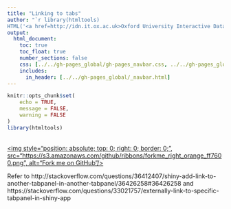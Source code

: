 ```yaml
---
title: "Linking to tabs"
author: "`r library(htmltools)
HTML('<a href=http://idn.it.ox.ac.uk>Oxford University Interactive Data Network</a>')`"
output: 
  html_document:
    toc: true
    toc_float: true
    number_sections: false
    css: [../../gh-pages_global/gh-pages_navbar.css, ../../gh-pages_global/custom-width.css]
    includes:
      in_header: [../../gh-pages_global/_navbar.html]
---
```

```r
knitr::opts_chunk$set(
	echo = TRUE,
	message = FALSE,
	warning = FALSE
)
library(htmltools)
```

<a href="https://github.com/ox-it/OxfordIDN_Shiny-App-Templates/tree/gh-pages/advanced-shiny-features/linking-to-tabs" target="blank">  
<img style="position: absolute; top: 0; right: 0; border: 0;",
             src="https://s3.amazonaws.com/github/ribbons/forkme_right_orange_ff7600.png",
             alt="Fork me on GitHub"/>
</a>

Refer to http://stackoverflow.com/questions/36412407/shiny-add-link-to-another-tabpanel-in-another-tabpanel/36426258#36426258 and https://stackoverflow.com/questions/33021757/externally-link-to-specific-tabpanel-in-shiny-app
